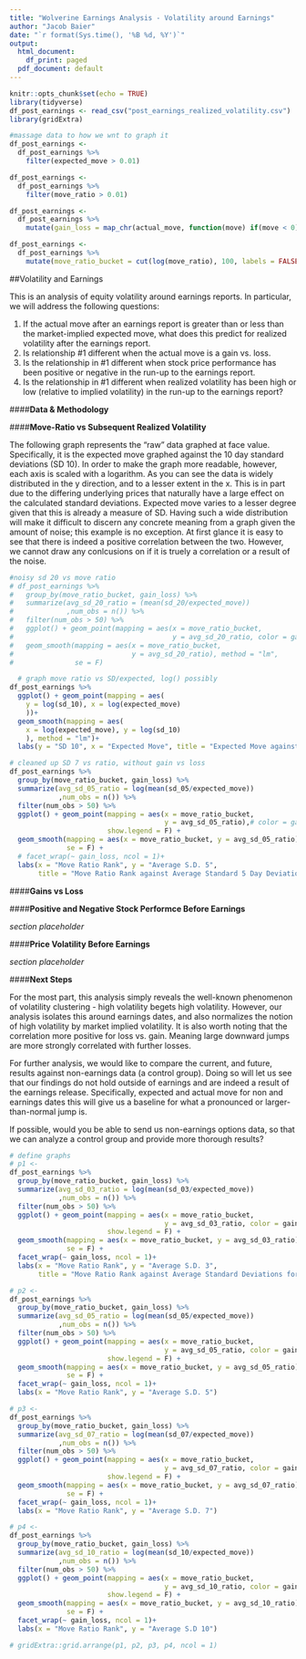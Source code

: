 ```yaml
---
title: "Wolverine Earnings Analysis - Volatility around Earnings"
author: "Jacob Baier"
date: "`r format(Sys.time(), '%B %d, %Y')`"
output:
  html_document:
    df_print: paged
  pdf_document: default
---
```

<!--load packages-->
```r
knitr::opts_chunk$set(echo = TRUE)
library(tidyverse)
df_post_earnings <- read_csv("post_earnings_realized_volatility.csv")
library(gridExtra)
```

<!--to knit to pdf install.packages("tinytex")
    tinytex::install_tinytex()
    it will take a while-->

<!--massage data-->
```r
#massage data to how we wnt to graph it
df_post_earnings <-
  df_post_earnings %>% 
    filter(expected_move > 0.01)

df_post_earnings <-
  df_post_earnings %>% 
    filter(move_ratio > 0.01)

df_post_earnings <-
  df_post_earnings %>% 
    mutate(gain_loss = map_chr(actual_move, function(move) if(move < 0) {"loss"} else {"gain"}))

df_post_earnings <-
  df_post_earnings %>% 
    mutate(move_ratio_bucket = cut(log(move_ratio), 100, labels = FALSE))
```

<!-- descibe weighted sd better-->

##Volatility and Earnings  

This is an analysis of equity volatility around earnings reports.  In particular, we will address the following questions:  

1.	If the actual move after an earnings report is greater than or less than the market-implied expected move, what does this predict for realized volatility after the earnings report.
1.  Is relationship #1 different when the actual move is a gain vs. loss.
1.  Is the relationship in #1 different when stock price performance has been positive or negative in the run-up to the earnings report.
1.  Is the relationship in #1 different when realized volatility has been high or low (relative to implied volatility) in the run-up to the earnings report?  

####**Data & Methodology**
<!--data: how we cleaned it up
method: sd 3 and -3, etc. returns 3, etc define all of them, move ratio too-->


####**Move-Ratio vs Subsequent Realized Volatility**

The following graph represents the "raw" data graphed at face value.
Specifically, it is the expected move graphed against the 10 day standard deviations (SD 10).
In order to make the graph more readable, however, each axis is scaled with a logarithm.
As you can see the data is widely distributed in the y direction, and to a lesser extent in the x. This is in part due to the differing underlying prices that naturally have a large effect on the calculated standard deviations. Expected move varies to a lesser degree given that this is already a measure of SD. 
Having such a wide distribution will make it difficult to discern any concrete meaning from a graph given the amount of noise; this example is no exception. At first glance it is easy to see that there is indeed a positive correlation between the two. However, we cannot draw any conlcusions on if it is truely a correlation or a result of the noise.  

```r
#noisy sd 20 vs move ratio
# df_post_earnings %>% 
#   group_by(move_ratio_bucket, gain_loss) %>% 
#   summarize(avg_sd_20_ratio = (mean(sd_20/expected_move))
#             ,num_obs = n()) %>% 
#   filter(num_obs > 50) %>% 
#   ggplot() + geom_point(mapping = aes(x = move_ratio_bucket, 
#                                       y = avg_sd_20_ratio, color = gain_loss)) +
#   geom_smooth(mapping = aes(x = move_ratio_bucket, 
#                             y = avg_sd_20_ratio), method = "lm",
#               se = F)

  # graph move ratio vs SD/expected, log() possibly
df_post_earnings %>% 
  ggplot() + geom_point(mapping = aes(
    y = log(sd_10), x = log(expected_move)  
    ))+
  geom_smooth(mapping = aes(
    x = log(expected_move), y = log(sd_10)
    ), method = "lm")+
  labs(y = "SD 10", x = "Expected Move", title = "Expected Move against 10 Day SD")
```



```r
# cleaned up SD 7 vs ratio, without gain vs loss
df_post_earnings %>% 
  group_by(move_ratio_bucket, gain_loss) %>% 
  summarize(avg_sd_05_ratio = log(mean(sd_05/expected_move))
            ,num_obs = n()) %>% 
  filter(num_obs > 50) %>% 
  ggplot() + geom_point(mapping = aes(x = move_ratio_bucket, 
                                      y = avg_sd_05_ratio),# color = gain_loss),
                        show.legend = F) +
  geom_smooth(mapping = aes(x = move_ratio_bucket, y = avg_sd_05_ratio), method = "lm",
              se = F) +
  # facet_wrap(~ gain_loss, ncol = 1)+
  labs(x = "Move Ratio Rank", y = "Average S.D. 5",
       title = "Move Ratio Rank against Average Standard 5 Day Deviation")
```

####**Gains vs Loss**

####**Positive and Negative Stock Performce Before Earnings**

*section placeholder*

####**Price Volatility Before Earnings**

*section placeholder*

####**Next Steps**

For the most part, this analysis simply reveals the well-known phenomenon of volatility clustering - high volatility begets high volatility.  However, our analysis isolates this around earnings dates, and also normalizes the notion of high volatility by market implied volatility.  It is also worth noting that the correlation more positive for loss vs. gain. Meaning large downward jumps are more strongly correlated with further losses.  
  
For further analysis, we would like to compare the current, and future, results against non-earnings data (a control group). Doing so will let us see that our findings do not hold outside of earnings and are indeed a result of the earnings release. Specifically, expected and actual move for non and earnings dates this will give us a baseline for what a pronounced or larger-than-normal jump is.  
  
If possible, would you be able to send us non-earnings options data, so that we can analyze a control group and provide more thorough results?

```r
# define graphs
# p1 <-
df_post_earnings %>% 
  group_by(move_ratio_bucket, gain_loss) %>% 
  summarize(avg_sd_03_ratio = log(mean(sd_03/expected_move))
            ,num_obs = n()) %>% 
  filter(num_obs > 50) %>% 
  ggplot() + geom_point(mapping = aes(x = move_ratio_bucket, 
                                      y = avg_sd_03_ratio, color = gain_loss),
                        show.legend = F) +
  geom_smooth(mapping = aes(x = move_ratio_bucket, y = avg_sd_03_ratio), method = "lm",
              se = F) +
  facet_wrap(~ gain_loss, ncol = 1)+
  labs(x = "Move Ratio Rank", y = "Average S.D. 3",
       title = "Move Ratio Rank against Average Standard Deviations for 3/5/7/10 days")

# p2 <-
df_post_earnings %>% 
  group_by(move_ratio_bucket, gain_loss) %>% 
  summarize(avg_sd_05_ratio = log(mean(sd_05/expected_move))
            ,num_obs = n()) %>% 
  filter(num_obs > 50) %>% 
  ggplot() + geom_point(mapping = aes(x = move_ratio_bucket, 
                                      y = avg_sd_05_ratio, color = gain_loss),
                        show.legend = F) +
  geom_smooth(mapping = aes(x = move_ratio_bucket, y = avg_sd_05_ratio), method = "lm",
              se = F) +
  facet_wrap(~ gain_loss, ncol = 1)+
  labs(x = "Move Ratio Rank", y = "Average S.D. 5")

# p3 <-
df_post_earnings %>% 
  group_by(move_ratio_bucket, gain_loss) %>% 
  summarize(avg_sd_07_ratio = log(mean(sd_07/expected_move))
            ,num_obs = n()) %>% 
  filter(num_obs > 50) %>% 
  ggplot() + geom_point(mapping = aes(x = move_ratio_bucket, 
                                      y = avg_sd_07_ratio, color = gain_loss),
                        show.legend = F) +
  geom_smooth(mapping = aes(x = move_ratio_bucket, y = avg_sd_07_ratio), method = "lm",
              se = F) +
  facet_wrap(~ gain_loss, ncol = 1)+
  labs(x = "Move Ratio Rank", y = "Average S.D. 7")

# p4 <-
df_post_earnings %>% 
  group_by(move_ratio_bucket, gain_loss) %>% 
  summarize(avg_sd_10_ratio = log(mean(sd_10/expected_move))
            ,num_obs = n()) %>% 
  filter(num_obs > 50) %>% 
  ggplot() + geom_point(mapping = aes(x = move_ratio_bucket, 
                                      y = avg_sd_10_ratio, color = gain_loss),
                        show.legend = F) +
  geom_smooth(mapping = aes(x = move_ratio_bucket, y = avg_sd_10_ratio), method = "lm",
              se = F) +
  facet_wrap(~ gain_loss, ncol = 1)+
  labs(x = "Move Ratio Rank", y = "Average S.D 10")

# gridExtra::grid.arrange(p1, p2, p3, p4, ncol = 1)
```

